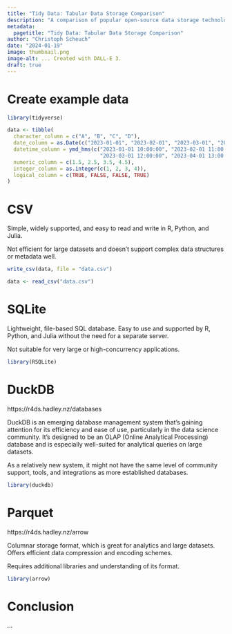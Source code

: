 ```yaml
---
title: "Tidy Data: Tabular Data Storage Comparison"
description: "A comparison of popular open-source data storage technologies using R, Python, and Julia."
metadata:
  pagetitle: "Tidy Data: Tabular Data Storage Comparison"
author: "Christoph Scheuch"
date: "2024-01-19" 
image: thumbnail.png
image-alt: ... Created with DALL-E 3.
draft: true
---
```


# Create example data

```r
library(tidyverse)

data <- tibble(
  character_column = c("A", "B", "C", "D"), 
  date_column = as.Date(c("2023-01-01", "2023-02-01", "2023-03-01", "2023-04-01")),
  datetime_column = ymd_hms(c("2023-01-01 10:00:00", "2023-02-01 11:00:00", 
                              "2023-03-01 12:00:00", "2023-04-01 13:00:00")),
  numeric_column = c(1.5, 2.5, 3.5, 4.5),
  integer_column = as.integer(c(1, 2, 3, 4)),
  logical_column = c(TRUE, FALSE, FALSE, TRUE)
)
```

# CSV

Simple, widely supported, and easy to read and write in R, Python, and Julia.

Not efficient for large datasets and doesn't support complex data structures or metadata well.

```r
write_csv(data, file = "data.csv")
```

```r
data <- read_csv("data.csv")
```

# SQLite

Lightweight, file-based SQL database. Easy to use and supported by R, Python, and Julia without the need for a separate server.

Not suitable for very large or high-concurrency applications.

```r
library(RSQLite)
```


# DuckDB

https://r4ds.hadley.nz/databases

DuckDB is an emerging database management system that's gaining attention for its efficiency and ease of use, particularly in the data science community. It's designed to be an OLAP (Online Analytical Processing) database and is especially well-suited for analytical queries on large datasets.

As a relatively new system, it might not have the same level of community support, tools, and integrations as more established databases.

```r
library(duckdb)
```


# Parquet

https://r4ds.hadley.nz/arrow

Columnar storage format, which is great for analytics and large datasets. Offers efficient data compression and encoding schemes.

Requires additional libraries and understanding of its format.

```r
library(arrow)
```

# Conclusion

...
